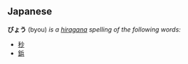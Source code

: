 ==Japanese==
'''びょう''' (byou) ''is a [[hiragana]] spelling of the following words:''
* [[秒]]
* [[鋲]]